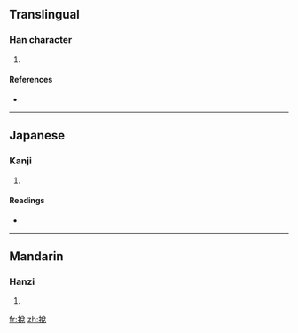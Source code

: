 {{also|捝}}
==Translingual==

===Han character===
{{Han char|rn=64|rad=手|as=07|sn=10|four=5801<sub>6</sub>|canj=手金口山 (QCRU)}}

# {{defn|Han|sort=手07}}

====References====
* {{Han ref|kx=0431.190|dkj=12083|dj=0780.260|hdz=31887.070|uh=6329|ud=25385|bh=D1BE|bd=53694}}

----

==Japanese==

===Kanji===
{{ja-kanji|grade=|rs=手07}}

# {{defn|Japanese|sort=手07}}

====Readings====
* {{ja-readings|on=[[たつ]] (tatsu), [[たち]] (tachi), [[せい]] (sei), [[えい]] (ei)|kun=[[とく]] (toku)}}

----

==Mandarin==

===Hanzi===
{{cmn-hanzi|sim=捝|pin=[[shuì]] ([[shui4]]), [[tuō]] ([[tuo1]])|wg=shui<sup>4</sup>, t'o<sup>1</sup>}}

# {{defn|Mandarin|sort=手07}}

[[fr:挩]]
[[zh:挩]]